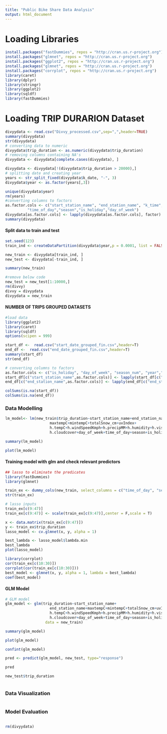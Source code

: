 ```yaml
---
title: "Public Bike Share Data Analysis"
output: html_document
--- 
```


# Loading Libraries #

```r
install.packages("fastDummies", repos = "http://cran.us.r-project.org")
install.packages("glmnet", repos = "http://cran.us.r-project.org")
install.packages("ggplot2", repos = "http://cran.us.r-project.org")
install.packages("glmnet", repos = "http://cran.us.r-project.org")
install.packages("corrplot", repos = "http://cran.us.r-project.org")
library(caret)
library(dplyr)
library(stringr)
library(ggplot2)
library(sqldf)
library(fastDummies)
```

# Loading TRIP DURARION Dataset #

```r
divyydata <- read.csv("Divvy_processed.csv",sep=",",header=TRUE)
summary(divyydata)
str(divyydata)
# converting data to numeric
divyydata$trip_duration <- as.numeric(divyydata$trip_duration)
# removing columns containing NA's
divyydata <- divyydata[complete.cases(divyydata), ] 

divyydata <- divyydata[!(divyydata$trip_duration > 20000),]
# splitting date and creating year
years <- str_split_fixed(divyydata$k_date, "-", 3)
divyydata$year <- as.factor(years[,3])

unique(divyydata$year)
rm(years)
#converting columns to factors
as.factor.cols <- c("start_station_name", "end_station_name", "k_time",
          "time_of_day","season","is_holiday","day_of_week")
divyydata[as.factor.cols] <- lapply(divyydata[as.factor.cols], factor)
summary(divyydata)

```

#### Split data to train and test 
```r
set.seed(123)
train_ind <- createDataPartition(divyydata$year,p = 0.0001, list = FALSE)

new_train <- divyydata[train_ind, ]
new_test <- divyydata[-train_ind, ]

summary(new_train)

#remove below code
new_test = new_test[1:10000,]
rm(divvy)
divvy = divyydata
divyydata = new_train
```

#### NUMBER OF TRIPS GROUPED DATASETS
```r
#load data
library(ggplot2)
library(caret)
library(sqldf)
options(scipen = 999)

start_df <-  read.csv("start_date_grouped_fin.csv",header=T)
end_df <-  read.csv("end_date_grouped_fin.csv",header=T)
summary(start_df)
str(end_df)

# converting columns to factors
as.factor.cols <- c("is_holiday", "day_of_week", "season_num", "year","day","month")
start_df[c("start_station_name",as.factor.cols)] <- lapply(start_df[c("start_station_name",as.factor.cols)], factor)
end_df[c("end_station_name",as.factor.cols)] <- lapply(end_df[c("end_station_name",as.factor.cols)], factor)

colSums(is.na(start_df))
colSums(is.na(end_df))
```

### Data Modelling ###

```r
lm_model<- lm(new_train$trip_duration~start_station_name+end_station_name+
                    maxtempC+mintempC+totalSnow_cm+uvIndex+
                    h.tempC+h.windSpeedKmph+h.precipMM+h.humidity+h.visibilityKM+
                    h.cloudcover+day_of_week+time_of_day+season+is_holiday,data=new_train)

summary(lm_model)

plot(lm_model)
```


#### Training model with glm and check relevant predictors
```r
## lasso to eliminate the predicates
library(fastDummies)
library(glmnet)

train_ex <- dummy_cols(new_train, select_columns = c("time_of_day", "season","is_holiday","day_of_week","year"), remove_selected_columns =TRUE)
str(train_ex)

# lasso inputs
train_ex[c(9:47)]
train_ex[c(9:47)] <- scale(train_ex[c(9:47)],center = F,scale = T)

x <- data.matrix(train_ex[c(9:47)])
y <- train_ex$trip_duration
lasso_model <- cv.glmnet(x, y, alpha = 1)

best_lambda <- lasso_model$lambda.min
best_lambda
plot(lasso_model) 

library(corrplot)
cor(train_ex[c(10:30)])
corrplot(cor(train_ex[c(10:30)]))
best_model <- glmnet(x, y, alpha = 1, lambda = best_lambda)
coef(best_model)

```

#### GLM Model
```r
# GLM model
glm_model <- glm(trip_duration~start_station_name+
                    end_station_name+maxtempC+mintempC+totalSnow_cm+uvIndex+
                    h.tempC+h.windSpeedKmph+h.precipMM+h.humidity+h.visibilityKM+
                    h.cloudcover+day_of_week+time_of_day+season+is_holiday,
                  data = new_train)

summary(glm_model)

plot(glm_model)

confint(glm_model)

pred <- predict(glm_model, new_test, type="response")

pred

new_test$trip_duration

```

```r


```

### Data Visualization ##
```r

```


### Model Evaluation ###

```r

```


```r
rm(divyydata)
```
